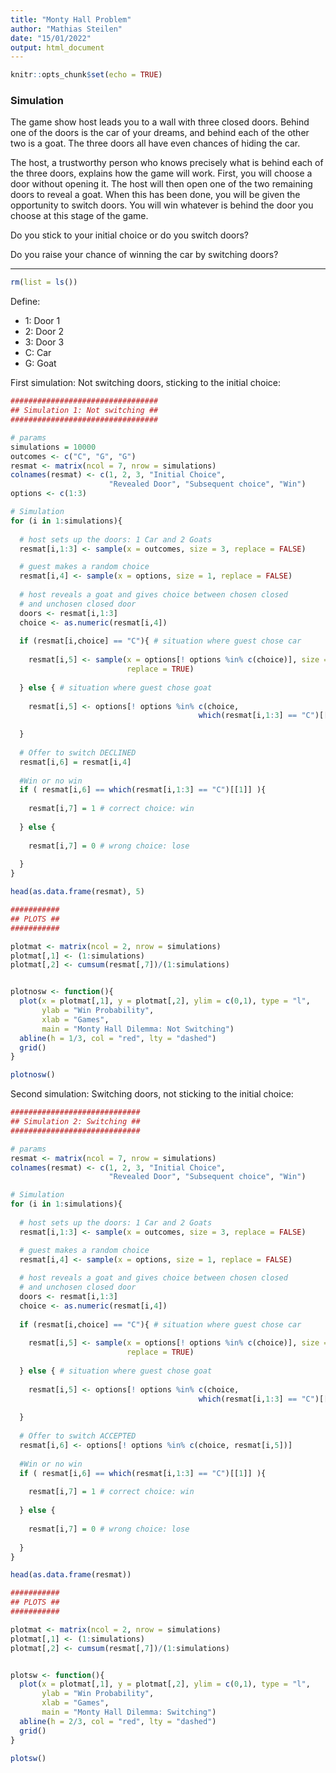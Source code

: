 ---
title: "Monty Hall Problem"
author: "Mathias Steilen"
date: "15/01/2022"
output: html_document
---

```{r setup, include=FALSE}
knitr::opts_chunk$set(echo = TRUE)
```

### Simulation

The game show host leads you to a wall with three closed doors. Behind one of the doors is the car of your dreams, and behind each of the other two is a goat. The three doors all have even chances of hiding the car.

The host, a trustworthy person who knows precisely what is behind each of the three doors, explains how the game will work. First, you will choose a door without opening it. The host will then open one of the two remaining doors to reveal a goat. When this has been done, you will be given the opportunity to switch doors. You will win whatever is behind the door you choose at this stage of the game.

Do you stick to your initial choice or do you switch doors?

Do you raise your chance of winning the car by switching doors?

***

```{r, include=FALSE}
rm(list = ls())
```

Define: 

- 1: Door 1
- 2: Door 2
- 3: Door 3
- C: Car
- G: Goat

First simulation: Not switching doors, sticking to the initial choice:

```{r, echo=FALSE}

#################################
## Simulation 1: Not switching ##
#################################

# params
simulations = 10000
outcomes <- c("C", "G", "G")
resmat <- matrix(ncol = 7, nrow = simulations)
colnames(resmat) <- c(1, 2, 3, "Initial Choice", 
                      "Revealed Door", "Subsequent choice", "Win")
options <- c(1:3)

# Simulation
for (i in 1:simulations){
  
  # host sets up the doors: 1 Car and 2 Goats
  resmat[i,1:3] <- sample(x = outcomes, size = 3, replace = FALSE)  

  # guest makes a random choice
  resmat[i,4] <- sample(x = options, size = 1, replace = FALSE)
  
  # host reveals a goat and gives choice between chosen closed
  # and unchosen closed door
  doors <- resmat[i,1:3]
  choice <- as.numeric(resmat[i,4])
  
  if (resmat[i,choice] == "C"){ # situation where guest chose car
    
    resmat[i,5] <- sample(x = options[! options %in% c(choice)], size = 1, 
                          replace = TRUE)
    
  } else { # situation where guest chose goat
    
    resmat[i,5] <- options[! options %in% c(choice,
                                          which(resmat[i,1:3] == "C")[[1]])]
    
  }
  
  # Offer to switch DECLINED
  resmat[i,6] = resmat[i,4]
  
  #Win or no win
  if ( resmat[i,6] == which(resmat[i,1:3] == "C")[[1]] ){
    
    resmat[i,7] = 1 # correct choice: win
    
  } else {
    
    resmat[i,7] = 0 # wrong choice: lose
    
  }
}

head(as.data.frame(resmat), 5)

```

```{r, fig.cap="Monty Hall Dilemma: Simulation - visualised", echo=FALSE}
###########
## PLOTS ##
###########

plotmat <- matrix(ncol = 2, nrow = simulations)
plotmat[,1] <- (1:simulations)
plotmat[,2] <- cumsum(resmat[,7])/(1:simulations)


plotnosw <- function(){
  plot(x = plotmat[,1], y = plotmat[,2], ylim = c(0,1), type = "l",
       ylab = "Win Probability",
       xlab = "Games",
       main = "Monty Hall Dilemma: Not Switching")
  abline(h = 1/3, col = "red", lty = "dashed")
  grid()
}

plotnosw()
```

Second simulation: Switching doors, not sticking to the initial choice:

```{r, echo=FALSE}

#############################
## Simulation 2: Switching ##
#############################

# params
resmat <- matrix(ncol = 7, nrow = simulations)
colnames(resmat) <- c(1, 2, 3, "Initial Choice", 
                      "Revealed Door", "Subsequent choice", "Win")

# Simulation
for (i in 1:simulations){
  
  # host sets up the doors: 1 Car and 2 Goats
  resmat[i,1:3] <- sample(x = outcomes, size = 3, replace = FALSE)  

  # guest makes a random choice
  resmat[i,4] <- sample(x = options, size = 1, replace = FALSE)
  
  # host reveals a goat and gives choice between chosen closed
  # and unchosen closed door
  doors <- resmat[i,1:3]
  choice <- as.numeric(resmat[i,4])
  
  if (resmat[i,choice] == "C"){ # situation where guest chose car
    
    resmat[i,5] <- sample(x = options[! options %in% c(choice)], size = 1, 
                          replace = TRUE)
    
  } else { # situation where guest chose goat
    
    resmat[i,5] <- options[! options %in% c(choice,
                                          which(resmat[i,1:3] == "C")[[1]])]
    
  }
  
  # Offer to switch ACCEPTED
  resmat[i,6] <- options[! options %in% c(choice, resmat[i,5])]
  
  #Win or no win
  if ( resmat[i,6] == which(resmat[i,1:3] == "C")[[1]] ){
    
    resmat[i,7] = 1 # correct choice: win
    
  } else {
    
    resmat[i,7] = 0 # wrong choice: lose
    
  }
}

head(as.data.frame(resmat))
```

```{r, fig.cap="Monty Hall Dilemma: Simulation - visualised", echo=FALSE}
###########
## PLOTS ##
###########

plotmat <- matrix(ncol = 2, nrow = simulations)
plotmat[,1] <- (1:simulations)
plotmat[,2] <- cumsum(resmat[,7])/(1:simulations)


plotsw <- function(){
  plot(x = plotmat[,1], y = plotmat[,2], ylim = c(0,1), type = "l",
       ylab = "Win Probability",
       xlab = "Games",
       main = "Monty Hall Dilemma: Switching")
  abline(h = 2/3, col = "red", lty = "dashed")
  grid()
}

plotsw()
```
